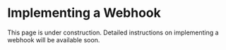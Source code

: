 # Implementing a Webhook

This page is under construction. Detailed instructions on implementing a webhook will be available soon.
